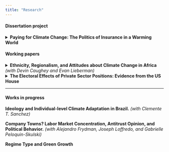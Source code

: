 ```yaml
---
title: "Research"
---
```


#### Dissertation project

<details>

<summary>**Paying for Climate Change: The Politics of Insurance in a Warming World**</summary>

*Committee: Kathleen Thelen (chair), Devin Caughey, Evan Lieberman, Leah C. Stokes (UC Santa Barbara)*

My dissertation studies the politics of property and disaster insurance in an era of rising climate risk. As insurance markets across advanced democracies buckle under pressures from climate change, potential reform efforts face tradeoffs between the solidaristic and the actuarial functions of insurance. I develop a framework for characterizing insurance-state relations across developed democracies. I then advance a theory linking climate risk incidence to the distributive politics of insurance which helps explain why some jurisdictions pursue actuarial reforms, whereas others socialize climate costs across policyholders. I test this theory with case studies of insurance reforms including the Risk Rating 2.0 reform to the National Flood Insurance Program (NFIP) and the Flood Re program in the UK. I also quantitatively examine reforms to state-level US insurance markets and public insurance schemes. Finally, I explore the interest-group politics of insurer involvement in climate policymaking. Despite potentially existential risks to the property and casualty (P&C) industry, insurers have remained ambivalent or even opposed to decarbonization and have avoided entering coalitions calling for greater climate adaptation policy. I argue that the insurance industry is cross-pressured by both rising physical risk and rising transition risk which threatens firms' extensive holding of fossil fuel assets. At the firm level, I test whether fossil fuel investment holdings and underwriting revenue are associated with greater support for climate denialist politicians. Overall, I argue that rising climate risk is both exacerbating existing political cleavages and creating new ones, including between low-risk and high-risk policyholders, who have orthogonal incentives over the direction of insurance reforms, and between global reinsurers and direct insurers, who differ in their ability to offload localized climate risk.

</details>

#### Working papers

<details>

<summary>**Ethnicity, Regionalism, and Attitudes about Climate Change in Africa** *(with Devin Caughey and Evan Lieberman)*</summary>

African countries have already suffered some of the worst effects of climate change, but attitudes on the continent vary widely on this issue. Motivated by the extensive literature on the central role of ethnicity in African politics, we examine the degree to which dissensus regarding climate change is structured by ethnic divisions. We fit multilevel models of climate-related Afrobarometer survey items in 29 countries, operationalizing ethnic dissensus as the intraclass correlation coefficient of ethnic affiliation. We find substantial ethnic dissensus in many but not all countries. We then consider two classes of explanations for ethnic dissensus: (1) intergroup inequality in resources such as wealth and political power and (2) differences in ethnic groups' geographic distributions. Across a variety of analyses, we find evidence that ethnic dissensus is rooted primarily in geography, specifically groups' concentration in different regions. By contrast, we find little evidence that non-geographic group attributes explain ethnic differences in climate attitudes. Nevertheless, ethnicity's centrality to the politics of many African countries means that ethnic dissensus, whatever its source, may present a potent barrier to collective action on climate change. *(Draft available upon request)*

</details>

<details>

<summary>**The Electoral Effects of Private Sector Positions: Evidence from the US House**</summary>

Does actively holding an outside private sector position benefit the political careers of politicians? I investigate this question in the context of candidates running for the House in the period 2004-2018. I define a private sector position (PSP) as a politician holding an executive, ownership, or director position at a firm while running for office. I acquire data on House members' outside positions and create a new dataset of challenger candidates' outside positions by digitizing their financial disclosure documents. I argue that PSPs may provide electoral resources to politicians, including in the form of campaign finance and politically influenced business decisions. I then estimate whether PSPs are associated with higher election returns and examine how the effect differs across party and incumbency status. I find that PSPs are associated with a significant electoral advantage, with the effect highest for challenger candidates and Republicans. I investigate two potential mechanisms to explain this result: campaign finance and expansionary behavior around election cycles. I find that candidates with PSPs receive more total contributions, contributions from committees, and individual donations. Linking firms declared on candidates' financial disclosures to panel data on firm characteristics, I find some evidence that firms connected to incumbents hire more during election years relative to challenger-connected and unconnected firms. This suggests that incumbent-connected firms engage in behavior analogous to political business cycles. These results contribute to a growing literature showing politicians with corporate connections can advance their political careers by extracting costly favors from firms. *(Draft available upon request)*

</details>

------------------------------------------------------------------------

#### Works in progress

::: works-in-progress
**Ideology and Individual-level Climate Adaptation in Brazil.** *(with Clemente T. Sanchez)*

**Company Towns? Labor Market Concentration, Antitrust Opinion, and Political Behavior.** *(with Alejandro Frydman, Joseph Loffredo, and Gabrielle Peloquin-Skulski)*

**Regime Type and Green Growth**
:::
